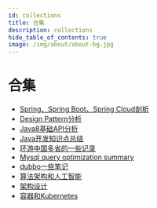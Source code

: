 ```yaml
---
id: collections
title: 合集
description: collections
hide_table_of_contents: true
image: /img/about/about-bg.jpg
---
```




# 合集

* [Spring、Spring Boot、Spring Cloud剖析](https://spring-source-code-learning.gitbook.teaho.net)
* [Design Pattern分析](https://design-pattern-learning.gitbook.teaho.net)
* [Java8基础API分析](https://java-api-learning.gitbook.teaho.net)
* [Java开发知识点总结](https://offer-prepare.teaho.net)
* [环游中国多省的一些记录](https://travel-around-china.gitbook.teaho.net)
* [Mysql query optimization summary](https://mysql.gitbook.teaho.net)
* [dubbo一些笔记](https://dubbo-learning.gitbook.teaho.net)
* [算法架构和人工智能](/docs/ai-arch)
* [架构设计](/docs/sys-arch)
* [容器和Kubernetes](/docs/k8s)

<Comment />
